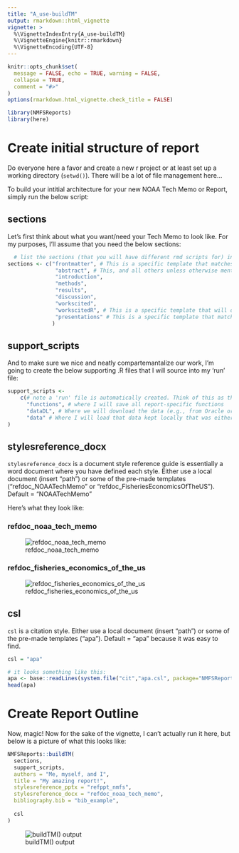 ```yaml
---
title: "A_use-buildTM"
output: rmarkdown::html_vignette
vignette: >
  %\VignetteIndexEntry{A_use-buildTM}
  %\VignetteEngine{knitr::rmarkdown}
  %\VignetteEncoding{UTF-8}
---
```


```r
knitr::opts_chunk$set(
  message = FALSE, echo = TRUE, warning = FALSE,
  collapse = TRUE,
  comment = "#>"
)
options(rmarkdown.html_vignette.check_title = FALSE)

```

```r
library(NMFSReports)
library(here)
```


# Create initial structure of report

Do everyone here a favor and create a new r project or at least set up a working directory (`setwd()`). There will be a lot of file management here...

To build your intitial architecture for your new NOAA Tech Memo or Report, simply run the below script: 

## sections

Let's first think about what you want/need your Tech Memo to look like. For my purposes, I'll assume that you need the below sections:

```r
  # list the sections (that you will have different rmd scripts for) in order and with no spaces
sections <- c("frontmatter", # This is a specific template that matches the NOAA Template
               "abstract", # This, and all others unless otherwise mentioned, come from the same plain-slate document but are appropriately named and linked up in the 'run' file. 
               "introduction", 
               "methods", 
               "results", 
               "discussion", 
               "workscited", 
               "workscitedR", # This is a specific template that will document all of the R packages you used to create this report. I'm biased, but please give credit where credit is due!
               "presentations" # This is a specific template that matches the NOAA Template
              ) 
```

## support_scripts

And to make sure we nice and neatly compartemantalize our work, I'm going to create the below supporting .R files that I will source into my 'run' file:

```r
support_scripts <-
    c(# note a 'run' file is automatically created. Think of this as the spine of your document. 
      "functions", # where I will save all report-specific functions
      "dataDL", # Where we will download the data (e.g., from Oracle or an API). You may only want to run this every so often or regularly, up to you
      "data" # Where I will load that data kept locally that was either downloaded in "dataDL" or created locally
)
```

## stylesreference_docx

`stylesreference_docx` is a document style reference guide is essentially a word document where you have defined each style. Either use a local document (insert "path") or some of the pre-made templates ("refdoc_NOAATechMemo" or "refdoc_FisheriesEconomicsOfTheUS"). Default = "NOAATechMemo"

Here's what they look like: 

### refdoc_noaa_tech_memo

![refdoc_noaa_tech_memo](../man/figures/NOAATechMemo.JPG)

### refdoc_fisheries_economics_of_the_us

![refdoc_fisheries_economics_of_the_us](../man/figures/FisheriesEconomicsOfTheUS.JPG)

## csl

`csl` is a citation style. Either use a local document (insert "path") or some of the pre-made templates ("apa"). Default = "apa" because it was easy to find. 

```r
csl = "apa"

# it looks something like this:
apa <- base::readLines(system.file("cit","apa.csl", package="NMFSReports"))
head(apa)
```

# Create Report Outline

Now, magic! Now for the sake of the vignette, I can't actually run it here, but below is a picture of what this looks like:

```r
NMFSReports::buildTM(
  sections,
  support_scripts,
  authors = "Me, myself, and I",
  title = "My amazing report!", 
  stylesreference_pptx = "refppt_nmfs", 
  stylesreference_docx = "refdoc_noaa_tech_memo", 
  bibliography.bib = "bib_example",
  
  csl
)
```

![buildTM() output](../man/figures/buildTM.JPG)


